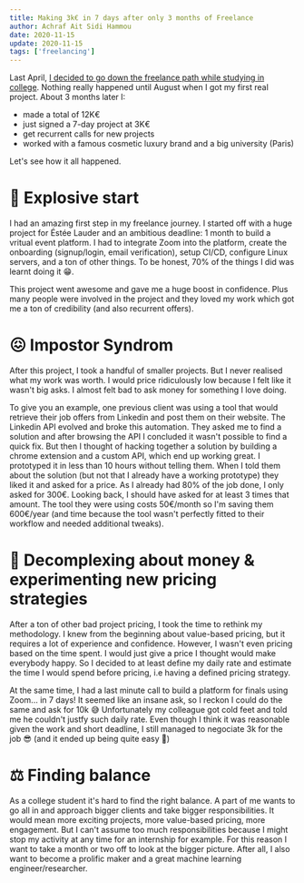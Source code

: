 ```yaml
---
title: Making 3k€ in 7 days after only 3 months of Freelance
author: Achraf Ait Sidi Hammou
date: 2020-11-15
update: 2020-11-15
tags: ['freelancing']
---
```


Last April, [I decided to go down the freelance path while studying in college](https://www.achrafash.me/blog/freelance-business-for-students/).
Nothing really happened until August when I got my first real project. About 3 months later I:

- made a total of 12K€
- just signed a 7-day project at 3K€
- get recurrent calls for new projects
- worked with a famous cosmetic luxury brand and a big university (Paris)

Let's see how it all happened.

# 🚀 Explosive start

I had an amazing first step in my freelance journey. I started off with a huge project for Éstée Lauder and an ambitious deadline: 1 month to build a vritual event platform.
I had to integrate Zoom into the platform, create the onboarding (signup/login, email verification), setup CI/CD, configure Linux servers, and a ton of other things.
To be honest, 70% of the things I did was learnt doing it 😁.

This project went awesome and gave me a huge boost in confidence. Plus many people were involved in the project and they loved my work which got me a ton of credibility (and also recurrent offers).

# 😖 Impostor Syndrom

After this project, I took a handful of smaller projects. But I never realised what my work was worth.
I would price ridiculously low because I felt like it wasn't big asks. I almost felt bad to ask money for something I love doing.

To give you an example, one previous client was using a tool that would retrieve their job offers from Linkedin and post them on their website.
The Linkedin API evolved and broke this automation. They asked me to find a solution and after browsing the API I concluded it wasn't possible to find a quick fix.
But then I thought of hacking together a solution by building a chrome extension and a custom API, which end up working great. I prototyped it in less than 10 hours without telling them.
When I told them about the solution (but not that I already have a working prototype) they liked it and asked for a price. As I already had 80% of the job done, I only asked for 300€.
Looking back, I should have asked for at least 3 times that amount. The tool they were using costs 50€/month so I'm saving them 600€/year (and time because the tool wasn't perfectly fitted to their workflow and needed additional tweaks).

# 🤑 Decomplexing about money & experimenting new pricing strategies

After a ton of other bad project pricing, I took the time to rethink my methodology. I knew from the beginning about value-based pricing, but it requires a lot of experience and confidence.
However, I wasn't even pricing based on the time spent. I would just give a price I thought would make everybody happy.
So I decided to at least define my daily rate and estimate the time I would spend before pricing, i.e having a defined pricing strategy.

At the same time, I had a last minute call to build a platform for finals using Zoom... in 7 days!
It seemed like an insane ask, so I reckon I could do the same and ask for 10k 😅
Unfortunately my colleague got cold feet and told me he couldn't justfy such daily rate.
Even though I think it was reasonable given the work and short deadline, I still managed to negociate 3k for the job 😎 (and it ended up being quite easy 🤫)

# ⚖ Finding balance

As a college student it's hard to find the right balance. A part of me wants to go all in and approach bigger clients and take bigger responsibilities.
It would mean more exciting projects, more value-based pricing, more engagement. But I can't assume too much responsibilities because I might stop my activity at any time for an internship for example.
For this reason I want to take a month or two off to look at the bigger picture. After all, I also want to become a prolific maker and a great machine learning engineer/researcher.
